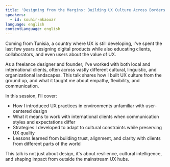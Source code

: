 ```yaml
---
title: 'Designing from the Margins: Building UX Culture Across Borders'
speakers:
  - id: souhir-mkaouar
language: english
contentLanguage: english
---
```


Coming from Tunisia, a country where UX is still developing, I've spent the last few years designing digital products while also educating clients, collaborators, and even users about the value of UX.

As a freelance designer and founder, I've worked with both local and international clients, often across vastly different cultural, linguistic, and organizational landscapes. This talk shares how I built UX culture from the ground up, and what it taught me about empathy, flexibility, and communication.

In this session, I'll cover:

* How I introduced UX practices in environments unfamiliar with user-centered design
* What it means to work with international clients when communication styles and expectations differ
* Strategies I developed to adapt to cultural constraints while preserving UX quality
* Lessons learned from building trust, alignment, and clarity with clients from different parts of the world

This talk is not just about design, it's about resilience, cultural intelligence, and shaping impact from outside the mainstream UX hubs.
